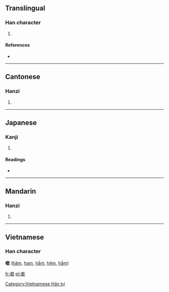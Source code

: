 ==Translingual==

===Han character===
{{Han char|rn=30|rad=口|as=13|sn=16|four=6708<sub>2</sub>|canj=口卜日人 (RYAO)}}

# {{defn|Han|sort=口13}}

====References====
* {{Han ref|kx=0211.121|dkj=04427|hdz=10693.110|uh=5677|ud=22135|bh=E946|bd=59718}}

----

==Cantonese==

===Hanzi===
{{yue-hanzi|jyut=|y=[[am1]]}}

# {{defn|Cantonese|sort=口13}}

----

==Japanese==

===Kanji===
{{ja-kanji|grade=|rs=口13}}

# {{defn|Japanese|sort=口13}}

====Readings====
* {{ja-readings|on=[[きん]] (kin)|kun=}}

----

==Mandarin==

===Hanzi===
{{cmn-hanzi|pin=[[hēn]] ([[hen1]]), [[hm]] ([[hm5]]), [[xīn]] ([[xin1]])|wg=[[hen1|hen<sup>1</sup>]], *, [[hsin1|hsin<sup>1</sup>]]}}
#{{defn|Mandarin|sort=口13}}

----

==Vietnamese==
===Han character===
'''噷''' ([[hăm]], [[ham]], [[hấm]], [[hậm]], [[hẩm]])

[[Category:Vietnamese Hán tự]]

[[fr:噷]]
[[pl:噷]]